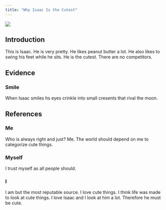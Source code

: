 ```yaml
---
title: "Why Isaac Is the Cutest"
---
```


![](images/literallyIsaac.png)

## Introduction

This is Isaac. He is very pretty. He likes peanut butter a lot. He also likes to swing his feet while he sits.
He is the cutest. There are no competitors.

## Evidence

### Smile
When Isaac smiles hs eyes crinkle into small cresents that rival the moon.


## References

### Me
Who is always right and just? Me. The world should depend on me to categorize cute things.


### Myself
I trust myself as all people should. 

### I
I am but the most reputable source. I love cute things. I think life was made to look at cute things. I love Isaac and I look at him a lot. Therefore he must be cute.
